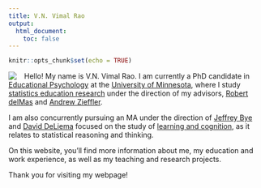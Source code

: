 ```yaml
---
title: V.N. Vimal Rao
output:
  html_document:
    toc: false
---
```


```r
knitr::opts_chunk$set(echo = TRUE)
```

<img style="float: left; margin: 0 15px 0 0" src="img/profilepic.jpg" />

Hello! My name is V.N. Vimal Rao. I am currently a PhD candidate in [Educational Psychology](https://www.cehd.umn.edu/edpsych/) at the [University of Minnesota](https://twin-cities.umn.edu/), where I study [statistics education research](https://www.cehd.umn.edu/topics/statistics-education/) under the direction of my advisors, [Robert delMas](https://www.cehd.umn.edu/edpsych/people/delma001/) and [Andrew Zieffler](https://www.cehd.umn.edu/edpsych/people/zief0002/). 

I am also concurrently pursuing an MA under the direction of [Jeffrey Bye](https://www.cehd.umn.edu/edpsych/people/jbye/) and [David DeLiema](https://www.cehd.umn.edu/edpsych/people/ddeliema/) focused on the study of [learning and cognition](https://www.cehd.umn.edu/edpsych/programs/foundations/learning/), as it relates to statistical reasoning and thinking. 

On this website, you'll find more information about me, my education and work experience, as well as my teaching and research projects. 

Thank you for visiting my webpage! 
